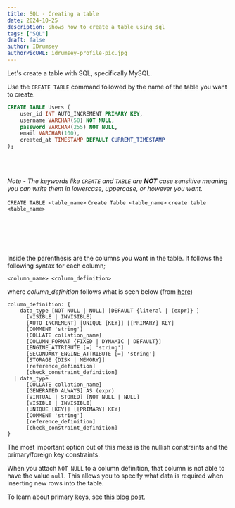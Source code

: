 ```yaml
---
title: SQL - Creating a table
date: 2024-10-25
description: Shows how to create a table using sql
tags: ["SQL"]
draft: false
author: IDrumsey
authorPicURL: idrumsey-profile-pic.jpg
---
```


Let's create a table with SQL, specifically MySQL.

Use the `CREATE TABLE` command followed by the name of the table you want to create.

```sql
CREATE TABLE Users (
    user_id INT AUTO_INCREMENT PRIMARY KEY,
    username VARCHAR(50) NOT NULL,
    password VARCHAR(255) NOT NULL,
    email VARCHAR(100),
    created_at TIMESTAMP DEFAULT CURRENT_TIMESTAMP
);
```

<br>
<br>

_Note - The keywords like `CREATE` and `TABLE` are **NOT** case sensitive meaning you can write them in lowercase, uppercase, or however you want._

`CREATE TABLE <table_name>`
`Create Table <table_name>`
`create table <table_name>`

<br>
<br>
<br>
<br>

Inside the parenthesis are the columns you want in the table. It follows the following syntax for each column;

```
<column_name> <column_definition>
```

where _column_definition_ follows what is seen below (from [here](https://dev.mysql.com/doc/refman/8.4/en/create-table.html))

```
column_definition: {
    data_type [NOT NULL | NULL] [DEFAULT {literal | (expr)} ]
      [VISIBLE | INVISIBLE]
      [AUTO_INCREMENT] [UNIQUE [KEY]] [[PRIMARY] KEY]
      [COMMENT 'string']
      [COLLATE collation_name]
      [COLUMN_FORMAT {FIXED | DYNAMIC | DEFAULT}]
      [ENGINE_ATTRIBUTE [=] 'string']
      [SECONDARY_ENGINE_ATTRIBUTE [=] 'string']
      [STORAGE {DISK | MEMORY}]
      [reference_definition]
      [check_constraint_definition]
  | data_type
      [COLLATE collation_name]
      [GENERATED ALWAYS] AS (expr)
      [VIRTUAL | STORED] [NOT NULL | NULL]
      [VISIBLE | INVISIBLE]
      [UNIQUE [KEY]] [[PRIMARY] KEY]
      [COMMENT 'string']
      [reference_definition]
      [check_constraint_definition]
}
```

The most important option out of this mess is the nullish constraints and the primary/foreign key constraints.

When you attach `NOT NULL` to a column definition, that column is not able to have the value `null`. This allows you to specify what data is required when inserting new rows into the table.

To learn about primary keys, see [this blog post](/blog/posts/sql-primary-key).
